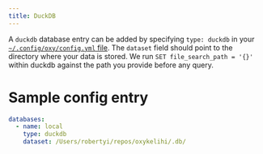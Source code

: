 ```yaml
---
title: DuckDB
---
```


A `duckdb` database entry can be added by specifying `type: duckdb` in your
[`~/.config/oxy/config.yml` file](/learn-about-oxy/config). The `dataset`
field should point to the directory where your data is stored. We run `SET
file_search_path = '{}'` within duckdb against the path you provide before any
query.

# Sample config entry

```yaml
databases:
  - name: local
    type: duckdb
    dataset: /Users/robertyi/repos/oxykelihi/.db/
```
